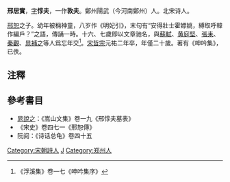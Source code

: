 '''邢居實'''{{BD|1069年||1087年|catIdx=X}}，[[表字|字]]'''惇夫'''，一作'''敦夫'''。鄭州陽武（今河南鄭州）人。北宋诗人。

[[邢恕|邢恕]]之子。幼年被稱神童，八岁作《明妃引》，末句有“安得壯士霍嫖姚，縛取呼韓作編戶？”之語，傳誦一時。十六、七歲即以文章驰名，與[[蘇軾|蘇軾]]、[[黄庭堅|黄庭堅]]、[[張耒|張耒]]、[[秦觀|秦觀]]、[[晁補之|晁補之]]等人爲忘年交<ref>《浮溪集》卷一七《呻吟集序》</ref>。[[宋哲宗|宋哲宗]]元祐二年卒，年僅二十歲。著有《呻吟集》，已佚。

==注釋==
<references/>
==參考書目==
* [[晁說之|晁說之]]：《嵩山文集》卷一九《邢惇夫墓表》
* 《宋史》卷四七一《邢恕傳》
* 阮阅：《诗话总龟》卷四十五

{{DEFAULTSORT:X}}
[[Category:宋朝詩人|Category:宋朝詩人]]
[[Category:邢姓|J]]
[[Category:郑州人|Category:郑州人]]